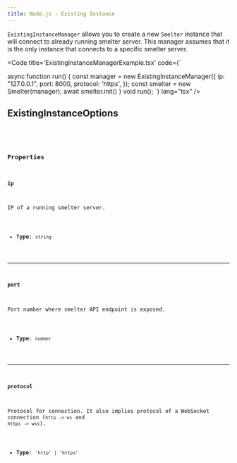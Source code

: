 ```yaml
---
title: Node.js - Existing Instance
---
```



`ExistingInstanceManager` allows you to create a new `Smelter` instance that will connect
to already running smelter server. This manager assumes that it is the only instance that
connects to a specific smelter server.

<Code title='ExistingInstanceManagerExample.tsx' code={`

async function run() {
const manager = new ExistingInstanceManager({
ip: "127.0.0.1",
port: 8000,
protocol: 'https',
});
const smelter = new Smelter(manager);
await smelter.init()
}
void run();
`} lang="tsx" />

## ExistingInstanceOptions

<CollapsibleDetails summaryTitle="Type definitions" open>
  <Code
    code={`
  type ExistingInstanceOptions = {
    port: number;
    ip: string;
    protocol: 'http' | 'https';
  };
`}
    lang="tsx"
  />
</CollapsibleDetails>

### Properties

#### ip

IP of a running smelter server.

- **Type**: `string`

---

#### port

Port number where smelter API endpoint is exposed.

- **Type**: `number`

---

#### protocol

Protocol for connection. It also implies protocol of a WebSocket connection (`http -> ws` and `https -> wss`).

- **Type**: `'http' | 'https'`
